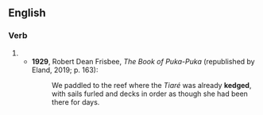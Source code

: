 ==English==

===Verb===
{{head|en|verb form}}

# {{en-past of|kedge}}
#* '''1929''', Robert Dean Frisbee, ''The Book of Puka-Puka'' (republished by Eland, 2019; p. 163):
#*: We paddled to the reef where the ''Tiaré'' was already '''kedged''', with sails furled and decks in order as though she had been there for days.
